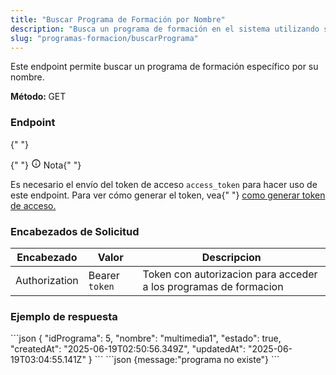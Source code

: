 ```yaml
---
title: "Buscar Programa de Formación por Nombre"
description: "Busca un programa de formación en el sistema utilizando su nombre."
slug: "programas-formacion/buscarPrograma"
---
```



Este endpoint permite buscar un programa de formación específico por su nombre.

<p>
  <strong>Método: </strong>
  <span class="sl-badge success small astro-avdet4wd">GET</span>
</p>

<h3>Endpoint</h3>

<Tabs>
  <TabItem label="Endpoint">
    <ApiEndpoint url={`${API_BASE_URL}/programas-formacion/:idPrograma`} />
  </TabItem>
</Tabs>

<aside aria-label="Nota" class="starlight-aside starlight-aside--note">
  {" "}
  <p class="starlight-aside__title" aria-hidden="true">
    {" "}
    <svg
      aria-hidden="true"
      class="starlight-aside__icon astro-c6vsoqas"
      width="16"
      height="16"
      viewBox="0 0 24 24"
      fill="currentColor"
      style="--sl-icon-size: 1em;"
    >
      <path d="M12 11a1 1 0 0 0-1 1v4a1 1 0 0 0 2 0v-4a1 1 0 0 0-1-1Zm.38-3.92a1 1 0 0 0-.76 0 1 1 0 0 0-.33.21 1.15 1.15 0 0 0-.21.33 1 1 0 0 0 .21 1.09c.097.088.209.16.33.21A1 1 0 0 0 13 8a1.05 1.05 0 0 0-.29-.71 1 1 0 0 0-.33-.21ZM12 2a10 10 0 1 0 0 20 10 10 0 0 0 0-20Zm0 18a8 8 0 1 1 0-16.001A8 8 0 0 1 12 20Z"></path>
    </svg>
    Nota{" "}
  </p>
  Es necesario el envío del token de acceso <code>access_token</code> para hacer
  uso de este endpoint. Para ver cómo generar el token, vea{" "}
  <a href="/usuarios/login">como generar token de acceso.</a>
</aside>

<h3>Encabezados de Solicitud</h3>

| Encabezado    | Valor          | Descripcion                                                      |
| ------------- | -------------- | ---------------------------------------------------------------- |
| Authorization | Bearer `token` | Token con autorizacion para acceder a los programas de formacion |

<h3>Ejemplo de respuesta</h3>

<Tabs>
  <TabItem label="Status 200">
  ```json
{
  "idPrograma": 5,
  "nombre": "multimedia1",
  "estado": true,
  "createdAt": "2025-06-19T02:50:56.349Z",
  "updatedAt": "2025-06-19T03:04:55.141Z"
}
```
  </TabItem>

  <TabItem label="Status 404">
  ```json
  {message:"programa no existe"}
  ```
  </TabItem>
</Tabs>

